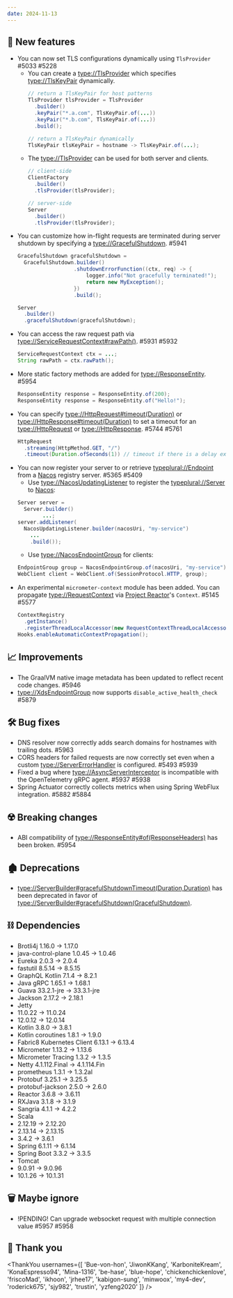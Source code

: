 ```yaml
---
date: 2024-11-13
---
```


## 🌟 New features

- You can now set TLS configurations dynamically using `TlsProvider` #5033 #5228
  - You can create a <type://TlsProvider> which specifies <type://TlsKeyPair> dynamically.
    ```java
    // return a TlsKeyPair for host patterns
    TlsProvider tlsProvider = TlsProvider
      .builder()
      .keyPair("*.a.com", TlsKeyPair.of(...))
      .keyPair("*.b.com", TlsKeyPair.of(...))
      .build();

    // return a TlsKeyPair dynamically
    TlsKeyPair tlsKeyPair = hostname -> TlsKeyPair.of(...);
    ```
  - The <type://TlsProvider> can be used for both server and clients.
    ```java
    // client-side
    ClientFactory
      .builder()
      .tlsProvider(tlsProvider);

    // server-side
    Server
      .builder()
      .tlsProvider(tlsProvider);
    ```
- You can customize how in-flight requests are terminated during server shutdown by specifying a <type://GracefulShutdown>. #5941
  ```java
  GracefulShutdown gracefulShutdown =
    GracefulShutdown.builder()
                    .shutdownErrorFunction((ctx, req) -> {
                        logger.info("Not gracefully terminated!");
                        return new MyException();
                    })
                    .build();

  Server
    .builder()
    .gracefulShutdown(gracefulShutdown);
  ```
- You can access the raw request path via <type://ServiceRequestContext#rawPath()>. #5931 #5932
  ```java
  ServiceRequestContext ctx = ...;
  String rawPath = ctx.rawPath();
    ```
- More static factory methods are added for <type://ResponseEntity>. #5954
  ```java
  ResponseEntity response = ResponseEntity.of(200);
  ResponseEntity response = ResponseEntity.of("Hello!");
  ```
- You can specify <type://HttpRequest#timeout(Duration)> or <type://HttpResponse#timeout(Duration)> to set a timeout
  for an <type://HttpRequest> or <type://HttpResponse>. #5744 #5761
  ```java
  HttpRequest
    .streaming(HttpMethod.GET, "/")
    .timeout(Duration.ofSeconds(1)) // timeout if there is a delay exceeding 1 second between each data chunk
  ```
- You can now register your server to or retrieve <typeplural://Endpoint> from
a [Nacos](https://nacos.io/) registry server. #5365 #5409
  - Use <type://NacosUpdatingListener> to register the <typeplural://Server> to [Nacos](https://nacos.io/):
  ```java
  Server server =
    Server.builder()
          ...;
  server.addListener(
    NacosUpdatingListener.builder(nacosUri, "my-service")
      ...
      .build());
    ```
  - Use <type://NacosEndpointGroup> for clients:
  ```java
  EndpointGroup group = NacosEndpointGroup.of(nacosUri, "my-service");
  WebClient client = WebClient.of(SessionProtocol.HTTP, group);
  ```
- An experimental `micrometer-context` module has been added. You can propagate <type://RequestContext> via [Project Reactor](https://projectreactor.io/)'s `Context`. #5145 #5577
  ```java
  ContextRegistry
    .getInstance()
    .registerThreadLocalAccessor(new RequestContextThreadLocalAccessor());
  Hooks.enableAutomaticContextPropagation();
  ```

## 📈 Improvements

- The GraalVM native image metadata has been updated to reflect recent code changes. #5946
- <type://XdsEndpointGroup> now supports `disable_active_health_check` #5879

## 🛠️ Bug fixes

- DNS resolver now correctly adds search domains for hostnames with trailing dots. #5963
- CORS headers for failed requests are now correctly set even when a custom <type://ServerErrorHandler> is configured. #5493 #5939
- Fixed a bug where <type://AsyncServerInterceptor> is incompatible with the OpenTelemetry gRPC agent. #5937 #5938
- Spring Actuator correctly collects metrics when using Spring WebFlux integration. #5882 #5884

## ☢️ Breaking changes

- ABI compatibility of <type://ResponseEntity#of(ResponseHeaders)> has been broken. #5954

## 🏚️ Deprecations

- <type://ServerBuilder#gracefulShutdownTimeout(Duration,Duration)> has been deprecated in favor of <type://ServerBuilder#gracefulShutdown(GracefulShutdown)>.

## ⛓ Dependencies

- Brotli4j 1.16.0 → 1.17.0
- java-control-plane 1.0.45 → 1.0.46
- Eureka 2.0.3 → 2.0.4
- fastutil 8.5.14 → 8.5.15
- GraphQL Kotlin 7.1.4 → 8.2.1
- Java gRPC 1.65.1 → 1.68.1
- Guava 33.2.1-jre → 33.3.1-jre
- Jackson 2.17.2 → 2.18.1
- Jetty
- 11.0.22 → 11.0.24
- 12.0.12 → 12.0.14
- Kotlin 3.8.0 → 3.8.1
- Kotlin coroutines 1.8.1 → 1.9.0
- Fabric8 Kubernetes Client 6.13.1 → 6.13.4
- Micrometer 1.13.2 → 1.13.6
- Micrometer Tracing 1.3.2 → 1.3.5
- Netty 4.1.112.Final → 4.1.114.Fin
- prometheus 1.3.1 → 1.3.2al
- Protobuf 3.25.1 → 3.25.5
- protobuf-jackson 2.5.0 → 2.6.0
- Reactor 3.6.8 → 3.6.11
- RXJava 3.1.8 → 3.1.9
- Sangria 4.1.1 → 4.2.2
- Scala
- 2.12.19 → 2.12.20
- 2.13.14 → 2.13.15
- 3.4.2 → 3.6.1
- Spring 6.1.11 → 6.1.14
- Spring Boot 3.3.2 → 3.3.5
- Tomcat
- 9.0.91 → 9.0.96
- 10.1.26 → 10.1.31

## 🗑 Maybe ignore

- !PENDING! Can upgrade websocket request with multiple connection value #5957 #5958

## 🙇 Thank you

<ThankYou usernames={[
  'Bue-von-hon',
  'JiwonKKang',
  'KarboniteKream',
  'KonaEspresso94',
  'Mina-1316',
  'be-hase',
  'blue-hope',
  'chickenchickenlove',
  'friscoMad',
  'ikhoon',
  'jrhee17',
  'kabigon-sung',
  'minwoox',
  'my4-dev',
  'roderick675',
  'sjy982',
  'trustin',
  'yzfeng2020'
]} />